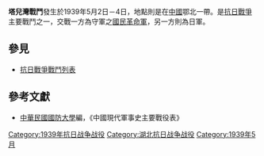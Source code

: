 {{Infobox Military Conflict|
campaign=|
image=|
caption=|
conflict=塔兒灣戰鬥|
date=1939年5月2日－4日|
place=[[中國|中國]]鄂北|
result=日軍使用毒氣，國軍傷亡極重，5日放棄[[塔兒灣|塔兒灣]]退守[[漂水河|漂水河]]西岸。|
combatant1=中華民國國民革命軍84軍173 師、174師|
combatant2=日軍之中國派遣軍第三師團| 
commander1=覃連芳|
commander2=|
strength1=|
strength2=|
casualties1=|
casualties2=|
}}
'''塔兒灣戰鬥'''發生於1939年5月2日－4日，地點則是在[[中國|中國]]鄂北一帶。是[[抗日戰爭|抗日戰爭]]主要戰鬥之一，交戰一方為守軍之[[國民革命軍|國民革命軍]]，另一方則為日軍。

==參見==
*[[抗日戰爭戰鬥列表|抗日戰爭戰鬥列表]]
==參考文獻==
*[[中華民國|中華民國]][[國防大學_(臺灣)|國防大學]]編，《中國現代軍事史主要戰役表》

[[Category:1939年抗日战争战役|Category:1939年抗日战争战役]]
[[Category:湖北抗日战争战役|Category:湖北抗日战争战役]]
[[Category:1939年5月|Category:1939年5月]]